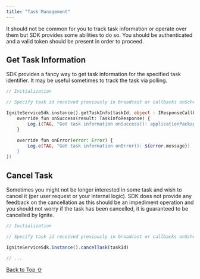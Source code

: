 ```yaml
---
title: "Task Management"
---
```


It should not be common for you to track task information or operate over them but SDK provides some abilities to do so. You should be authenticated and a valid token should be present in order to proceed.

## Get Task Information

SDK provides a fancy way to get task information for the specified task identifier. It may be useful sometimes to track the task via polling.

```php
// Initialization

// Specify task id received previously in broadcast or callbacks onScheduled() method

IgniteServiceSdk.instance().getTaskInfo(taskId, object : IResponseCallback<TaskInfoResponse, Error, Progress> {
    override fun onSuccess(result: TaskInfoResponse) {
        Log.i(TAG, "Get task information onSuccess(): applicationPackageName: ${result.taskInfo.applicationPackageName} status ${result.taskInfo.status}, ${result.taskInfo.progressValue}")
    }

    override fun onError(error: Error) {
        Log.e(TAG, "Get task information onError(): ${error.message})
    }
})
```

## Cancel Task

Sometimes you might not be longer interested in some task and wish to cancel it (per user request or your internal logic). SDK does not provide any feedback on the cancellation as this should be an impediment operation and you should not worry if the task has been cancelled, it is guaranteed to be cancelled by Ignite.

```javascript
// Initialization

// Specify task id received previously in broadcast or callbacks onScheduled() method

IgniteServiceSdk.instance().cancelTask(taskId)

// ...
```

[Back to Top ⇧](#top)
